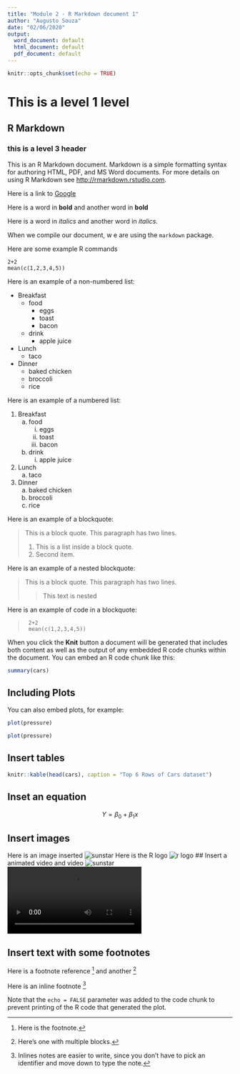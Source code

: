 ```yaml
---
title: "Module 2 - R Markdown document 1"
author: "Augusto Souza"
date: "02/06/2020"
output:
  word_document: default
  html_document: default
  pdf_document: default
---
```


```r
knitr::opts_chunk$set(echo = TRUE)
```

# This is a level 1 level

## R Markdown

### this is a level 3 header

This is an R Markdown document. Markdown is a simple formatting syntax for authoring HTML, PDF, and MS Word documents. For more details on using R Markdown see <http://rmarkdown.rstudio.com>.

Here is a link to [Google](http://google.com)

Here is a word in **bold** and another word in __bold__ 

Here is a word in *italics* and another word in _italics_.

When we compile our document, w e are using the `markdown` package.

Here are some example R commands

```
2+2
mean(c(1,2,3,4,5))
```

Here is an example of a non-numbered list:

* Breakfast
    - food
        + eggs
        + toast
        + bacon
    - drink
        + apple juice
* Lunch
    - taco
* Dinner
    - baked chicken
    - broccoli
    - rice


Here is an example of a numbered list:

1. Breakfast
    a. food
        i. eggs
        ii. toast
        iii. bacon
    b. drink
        i. apple juice
2. Lunch
    a. taco
3. Dinner
    a. baked chicken
    b. broccoli
    c. rice

Here is an example of a blockquote:

> This is a block quote. This 
> paragraph has two lines.
>
> 1. This is a list inside a block quote.
> 2. Second item.

Here is an example of a nested blockquote:

> This is a block quote. This
> paragraph has two lines.
>
> > This text is nested


Here is an example of code in a blockquote:

>      2+2
>      mean(c(1,2,3,4,5))



When you click the **Knit** button a document will be generated that includes both content as well as the output of any embedded R code chunks within the document. You can embed an R code chunk like this:

```r
summary(cars)
```

## Including Plots

You can also embed plots, for example:

```r
plot(pressure)
```


```r
plot(pressure)
```

## Insert tables

```r
knitr::kable(head(cars), caption = "Top 6 Rows of Cars dataset")
```

## Inset an equation

$$ Y=\beta_0+\beta_1 x$$

## Insert images

Here is an image inserted
![sunstar](sunstar.png)
Here is the R logo
![r logo](https://www.r-project.org/logo/Rlogo.svg)
## Insert a animated video and video
![sunstar](sunstar/sunstar.gif)
![sunstar](sunstar/sunstar.mp4)



## Insert text with some footnotes

Here is a footnote reference [^1] and another [^longnote]

Here is an inline footnote ^[Inlines notes are easier to write, since you don't have to pick an identifier and move down to type the note.]

[^1]: Here is the footnote.
[^longnote]: Here's one with multiple blocks.

Note that the `echo = FALSE` parameter was added to the code chunk to prevent printing of the R code that generated the plot.



